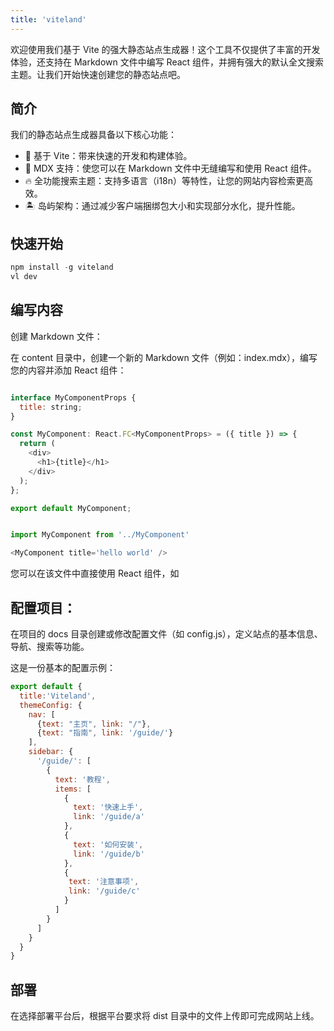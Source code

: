 ---
title: 'viteland'
---

欢迎使用我们基于 Vite 的强大静态站点生成器！这个工具不仅提供了丰富的开发体验，还支持在 Markdown 文件中编写 React 组件，并拥有强大的默认全文搜索主题。让我们开始快速创建您的静态站点吧。

## 简介
我们的静态站点生成器具备以下核心功能：

- 🚀 基于 Vite：带来快速的开发和构建体验。
- 📝 MDX 支持：使您可以在 Markdown 文件中无缝编写和使用 React 组件。
- 🔥 全功能搜索主题：支持多语言（i18n）等特性，让您的网站内容检索更高效。
- 🏝️ 岛屿架构：通过减少客户端捆绑包大小和实现部分水化，提升性能。

## 快速开始

```js
npm install -g viteland
vl dev
```

## 编写内容
创建 Markdown 文件：

在 content 目录中，创建一个新的 Markdown 文件（例如：index.mdx），编写您的内容并添加 React 组件：

```js

interface MyComponentProps {
  title: string;
}

const MyComponent: React.FC<MyComponentProps> = ({ title }) => {
  return (
    <div>
      <h1>{title}</h1>
    </div>
  );
};

export default MyComponent;


import MyComponent from '../MyComponent'

<MyComponent title='hello world' />

```
您可以在该文件中直接使用 React 组件，如 <MyComponent title='hello world' />

## 配置项目：

在项目的 docs 目录创建或修改配置文件（如 config.js），定义站点的基本信息、导航、搜索等功能。

这是一份基本的配置示例：
```js
export default {
  title:'Viteland',
  themeConfig: {
    nav: [
      {text: "主页", link: "/"},
      {text: "指南", link: '/guide/'}
    ],
    sidebar: {
      '/guide/': [
        {
          text: '教程',
          items: [
            {
              text: '快速上手',
              link: '/guide/a'
            },
            {
              text: '如何安装',
              link: '/guide/b'
            },
            {
             text: '注意事项',
             link: '/guide/c'
            }
          ]
        }
      ]
    }
  }
}
```

## 部署
在选择部署平台后，根据平台要求将 dist 目录中的文件上传即可完成网站上线。



